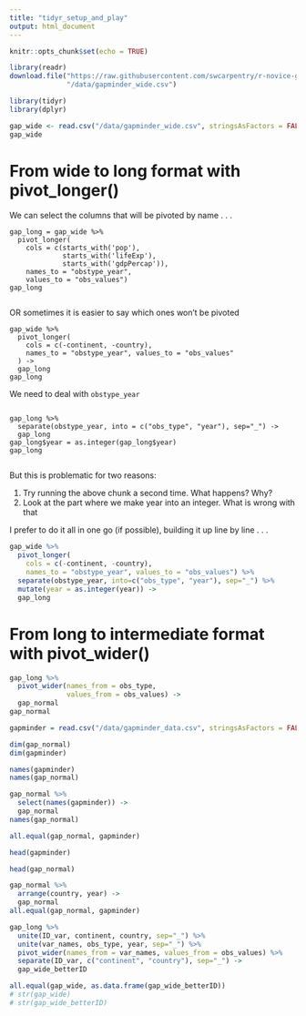 ```yaml
---
title: "tidyr_setup_and_play"
output: html_document
---
```


```r
knitr::opts_chunk$set(echo = TRUE)
```


```r
library(readr)
download.file("https://raw.githubusercontent.com/swcarpentry/r-novice-gapminder/gh-pages/_episodes_rmd/data/gapminder_wide.csv",
              "/data/gapminder_wide.csv")
```

```r
library(tidyr)
library(dplyr)
```


```r
gap_wide <- read.csv("/data/gapminder_wide.csv", stringsAsFactors = FALSE)
gap_wide
```

# From wide to long format with pivot_longer()
We can select the columns that will be pivoted by name . . .
```
gap_long = gap_wide %>%
  pivot_longer(
    cols = c(starts_with('pop'), 
             starts_with('lifeExp'), 
             starts_with('gdpPercap')),
    names_to = "obstype_year", 
    values_to = "obs_values")
gap_long
```
```r

```




OR sometimes it is easier to say which ones won't be pivoted
```
gap_wide %>%
  pivot_longer(
    cols = c(-continent, -country),
    names_to = "obstype_year", values_to = "obs_values"
  ) -> 
  gap_long
gap_long
```

We need to deal with `obstype_year`

```r

```

```
gap_long %>%
  separate(obstype_year, into = c("obs_type", "year"), sep="_") ->
  gap_long
gap_long$year = as.integer(gap_long$year)
gap_long
```

```r

```

But this is problematic for two reasons:

1. Try running the above chunk a second time.  What happens? Why?
2. Look at the part where we make year into an integer. What is wrong with that

I prefer to do it all in one go (if possible), building it up line by line . . .


```r
gap_wide %>%
  pivot_longer(
    cols = c(-continent, -country),
    names_to = "obstype_year", values_to = "obs_values") %>%
  separate(obstype_year, into=c("obs_type", "year"), sep="_") %>%
  mutate(year = as.integer(year)) ->
  gap_long
```

# From long to intermediate format with pivot_wider()
```r
gap_long %>%
  pivot_wider(names_from = obs_type,
              values_from = obs_values) ->
  gap_normal
gap_normal
```

```r
gapminder = read.csv("/data/gapminder_data.csv", stringsAsFactors = FALSE)
```


```r
dim(gap_normal)
dim(gapminder)
```

```r
names(gapminder)
names(gap_normal)
```

```r
gap_normal %>%
  select(names(gapminder)) ->
  gap_normal
names(gap_normal)
```

```r
all.equal(gap_normal, gapminder)
```

```r
head(gapminder)
```

```r
head(gap_normal)
```


```r
gap_normal %>%
  arrange(country, year) ->
  gap_normal
all.equal(gap_normal, gapminder)
```

```r
gap_long %>%
  unite(ID_var, continent, country, sep="_") %>%
  unite(var_names, obs_type, year, sep="_") %>%
  pivot_wider(names_from = var_names, values_from = obs_values) %>%
  separate(ID_var, c("continent", "country"), sep="_") ->
  gap_wide_betterID

```

```r
all.equal(gap_wide, as.data.frame(gap_wide_betterID))
# str(gap_wide)
# str(gap_wide_betterID)
```

